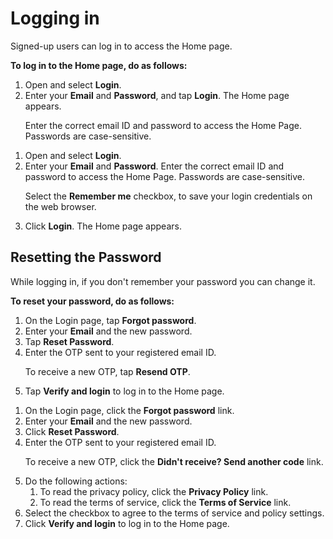 
# Logging in

Signed-up users can log in to access the Home page.

<b>To log in to the Home page, do as follows:</b>

<Tabs>
<TabItem value="mentored mobile application" label="Mobile App" default>
<ol>
<li>Open <PartialExample mentored /> and select <b>Login</b>.</li>
<li> Enter your <b>Email</b> and <b>Password</b>, and tap <b>Login</b>. The Home page appears.
    <Admonition type="note">
    <p>Enter the correct email ID and password to access the Home Page. Passwords are case-sensitive.</p>
    </Admonition>
</li>
</ol>
</TabItem> 
<TabItem value="mentored portal" label="Web Portal">
<ol>
<li>Open <PartialExample mentored /> and select <b>Login</b>.</li>
<li>Enter your <b>Email</b> and <b>Password</b>.
    <Admonition type="note">
    Enter the correct email ID and password to access the Home Page. Passwords are case-sensitive.
    </Admonition>
    <Admonition type="tip">  
    <p>Select the <b>Remember me</b> checkbox, to save your login credentials on the web browser.</p>
    </Admonition>
</li>
<li>Click <b>Login</b>. The Home page appears.</li>
</ol>
</TabItem>
</Tabs>

## Resetting the Password

While logging in, if you don't remember your password you can change it.

<b>To reset your password, do as follows:</b>

<Tabs>
<TabItem value="mentored mobile application" label="Mobile App" default>
<ol>
<li>On the Login page, tap <b>Forgot password</b>.</li>
<li>Enter your <b>Email</b> and the new password.</li>
<li>Tap <b>Reset Password</b>.</li>
<li>Enter the OTP sent to your registered email ID.
    <Admonition type="tip">   
    <p>To receive a new OTP, tap <b>Resend OTP</b>.</p>
    </Admonition>  
</li>
<li>Tap <b>Verify and login</b> to log in to the Home page.</li>
</ol>
</TabItem>
<TabItem value="mentored portal" label="Web Portal">
<ol>
<li>On the Login page, click the <b>Forgot password</b> link.</li>
<li>Enter your <b>Email</b> and the new password.</li>
<li>Click <b>Reset Password</b>.</li>
<li>Enter the OTP sent to your registered email ID.
    <Admonition type="tip">    
    <p>To receive a new OTP, click the <b>Didn't receive? Send another code</b> link.</p>
    </Admonition>  
</li>
<li>Do the following actions:
    <ol>
    <li>To read the privacy policy, click the <b>Privacy Policy</b> link.</li>
    <li>To read the terms of service, click the <b>Terms of Service</b> link.</li>
    </ol>
</li>
<li>Select the checkbox to agree to the terms of service and policy settings.</li>
<li>Click <b>Verify and login</b> to log in to the Home page.</li>
</ol>
</TabItem>
</Tabs>
